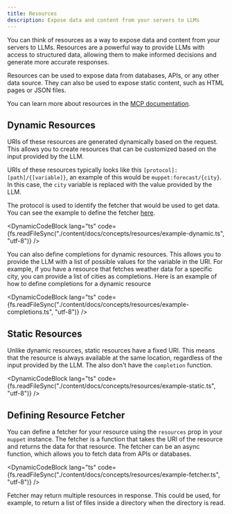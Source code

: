 ```yaml
---
title: Resources
description: Expose data and content from your servers to LLMs
---
```



You can think of resources as a way to expose data and content from your servers to LLMs. Resources are a powerful way to provide LLMs with access to structured data, allowing them to make informed decisions and generate more accurate responses.

Resources can be used to expose data from databases, APIs, or any other data source. They can also be used to expose static content, such as HTML pages or JSON files.

You can learn more about resources in the [MCP documentation](https://modelcontextprotocol.io/docs/concepts/resources).

## Dynamic Resources

URIs of these resources are generated dynamically based on the request. This allows you to create resources that can be customized based on the input provided by the LLM.

URIs of these resources typically looks like this `[protocol]:[path]/{[variable]}`, an example of this would be `muppet:forecast/{city}`. In this case, the `city` variable is replaced with the value provided by the LLM.

The protocol is used to identify the fetcher that would be used to get data. You can see the example to define the fetcher [here]().

<DynamicCodeBlock lang="ts" code={fs.readFileSync("./content/docs/concepts/resources/example-dynamic.ts", "utf-8")} />

You can also define completions for dynamic resources. This allows you to provide the LLM with a list of possible values for the variable in the URI. For example, if you have a resource that fetches weather data for a specific city, you can provide a list of cities as completions. Here is an example of how to define completions for a dynamic resource

<DynamicCodeBlock lang="ts" code={fs.readFileSync("./content/docs/concepts/resources/example-completions.ts", "utf-8")} />

## Static Resources

Unlike dynamic resources, static resources have a fixed URI. This means that the resource is always available at the same location, regardless of the input provided by the LLM. The also don't have the `completion` function.

<DynamicCodeBlock lang="ts" code={fs.readFileSync("./content/docs/concepts/resources/example-static.ts", "utf-8")} />

## Defining Resource Fetcher

You can define a fetcher for your resource using the `resources` prop in your `muppet` instance. The fetcher is a function that takes the URI of the resource and returns the data for that resource. The fetcher can be an async function, which allows you to fetch data from APIs or databases.

<DynamicCodeBlock lang="ts" code={fs.readFileSync("./content/docs/concepts/resources/example-fetcher.ts", "utf-8")} />

<Callout>Fetcher may return multiple resources in response. This could be used, for example, to return a list of files inside a directory when the directory is read.</Callout>